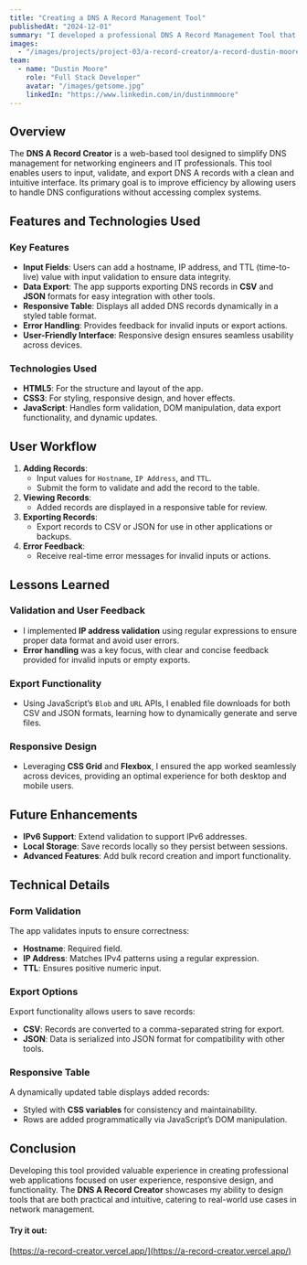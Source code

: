 ---
title: "Creating a DNS A Record Management Tool"
publishedAt: "2024-12-01"
summary: "I developed a professional DNS A Record Management Tool that simplifies DNS configuration. This tool allows users to input, validate, and manage DNS A records with features like export options for CSV and JSON. Designed for networking engineers and IT professionals, it streamlines the process of managing DNS entries with a responsive, user-friendly interface. The project provided key insights into modern web development practices, focusing on functionality, validation, and user experience."
images:
  - "/images/projects/project-03/a-record-creator/a-record-dustin-moore.jpg"
team:
  - name: "Dustin Moore"
    role: "Full Stack Developer"
    avatar: "/images/getsome.jpg"
    linkedIn: "https://www.linkedin.com/in/dustinmmoore"
---

## Overview

The **DNS A Record Creator** is a web-based tool designed to simplify DNS management for networking engineers and IT professionals. This tool enables users to input, validate, and export DNS A records with a clean and intuitive interface. Its primary goal is to improve efficiency by allowing users to handle DNS configurations without accessing complex systems.

## Features and Technologies Used

### Key Features

- **Input Fields**: Users can add a hostname, IP address, and TTL (time-to-live) value with input validation to ensure data integrity.
- **Data Export**: The app supports exporting DNS records in **CSV** and **JSON** formats for easy integration with other tools.
- **Responsive Table**: Displays all added DNS records dynamically in a styled table format.
- **Error Handling**: Provides feedback for invalid inputs or export actions.
- **User-Friendly Interface**: Responsive design ensures seamless usability across devices.

### Technologies Used

- **HTML5**: For the structure and layout of the app.
- **CSS3**: For styling, responsive design, and hover effects.
- **JavaScript**: Handles form validation, DOM manipulation, data export functionality, and dynamic updates.

## User Workflow

1. **Adding Records**:
   - Input values for `Hostname`, `IP Address`, and `TTL`.
   - Submit the form to validate and add the record to the table.
2. **Viewing Records**:
   - Added records are displayed in a responsive table for review.
3. **Exporting Records**:
   - Export records to CSV or JSON for use in other applications or backups.
4. **Error Feedback**:
   - Receive real-time error messages for invalid inputs or actions.

## Lessons Learned

### Validation and User Feedback
- I implemented **IP address validation** using regular expressions to ensure proper data format and avoid user errors.
- **Error handling** was a key focus, with clear and concise feedback provided for invalid inputs or empty exports.

### Export Functionality
- Using JavaScript’s `Blob` and `URL` APIs, I enabled file downloads for both CSV and JSON formats, learning how to dynamically generate and serve files.

### Responsive Design
- Leveraging **CSS Grid** and **Flexbox**, I ensured the app worked seamlessly across devices, providing an optimal experience for both desktop and mobile users.

## Future Enhancements

- **IPv6 Support**: Extend validation to support IPv6 addresses.
- **Local Storage**: Save records locally so they persist between sessions.
- **Advanced Features**: Add bulk record creation and import functionality.

## Technical Details

### Form Validation
The app validates inputs to ensure correctness:
- **Hostname**: Required field.
- **IP Address**: Matches IPv4 patterns using a regular expression.
- **TTL**: Ensures positive numeric input.

### Export Options
Export functionality allows users to save records:
- **CSV**: Records are converted to a comma-separated string for export.
- **JSON**: Data is serialized into JSON format for compatibility with other tools.

### Responsive Table
A dynamically updated table displays added records:
- Styled with **CSS variables** for consistency and maintainability.
- Rows are added programmatically via JavaScript’s DOM manipulation.

## Conclusion

Developing this tool provided valuable experience in creating professional web applications focused on user experience, responsive design, and functionality. The **DNS A Record Creator** showcases my ability to design tools that are both practical and intuitive, catering to real-world use cases in network management.

#### Try it out:
[https://a-record-creator.vercel.app/](https://a-record-creator.vercel.app/)